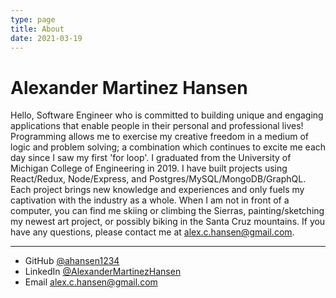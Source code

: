 ```yaml
---
type: page
title: About
date: 2021-03-19
---
```


# Alexander Martinez Hansen

Hello, Software Engineer who is committed to building unique and engaging applications
that enable people in their personal and professional lives! Programming allows me
to exercise my creative freedom in a medium of logic and problem solving; a combination
which continues to excite me each day since I saw my first 'for loop'. I graduated
from the University of Michigan College of Engineering in 2019. I have built projects
using React/Redux, Node/Express, and Postgres/MySQL/MongoDB/GraphQL. Each project
brings new knowledge and experiences and only fuels my captivation with the industry
as a whole. When I am not in front of a computer, you can find me skiing or climbing
the Sierras, painting/sketching my newest art project, or possibly biking in the
Santa Cruz mountains. If you have any questions, please contact me at alex.c.hansen@gmail.com.

---

- GitHub [@ahansen1234](https://github.com/ahansen1234)
- LinkedIn [@AlexanderMartinezHansen](https://www.linkedin.com/in/alexmarthansen)
- Email alex.c.hansen@gmail.com
